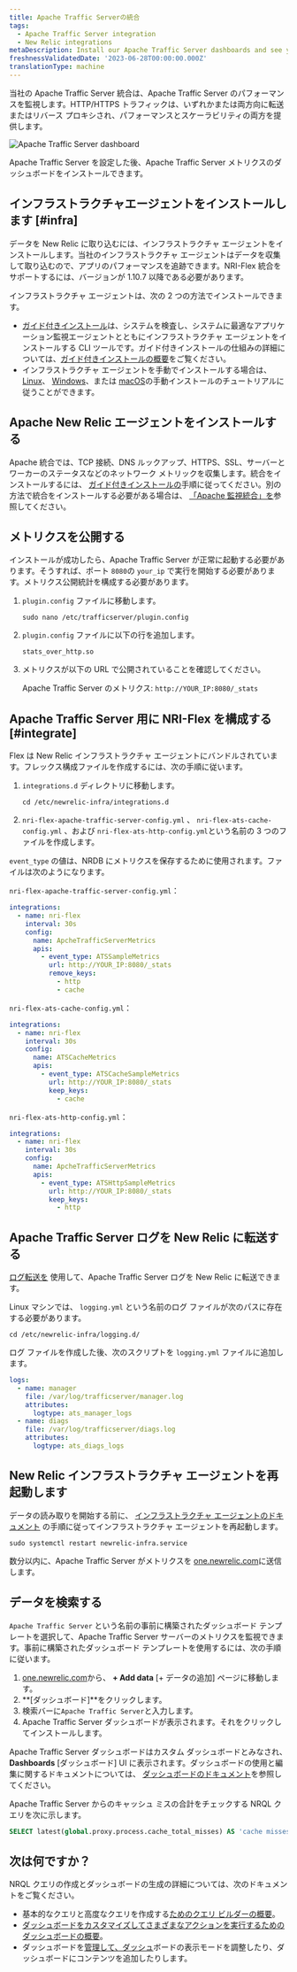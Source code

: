 ```yaml
---
title: Apache Traffic Serverの統合
tags:
  - Apache Traffic Server integration
  - New Relic integrations
metaDescription: Install our Apache Traffic Server dashboards and see your Apache Traffic Server  data in New Relic.
freshnessValidatedDate: '2023-06-28T00:00:00.000Z'
translationType: machine
---
```



当社の Apache Traffic Server 統合は、Apache Traffic Server のパフォーマンスを監視します。HTTP/HTTPS トラフィックは、いずれかまたは両方向に転送またはリバース プロキシされ、パフォーマンスとスケーラビリティの両方を提供します。

<img
  title="Apache Traffic Server dashboard"
  alt="Apache Traffic Server dashboard"
  src={infrastructureApacheTrafficServerDashboard}
/>

<figcaption>
  Apache Traffic Server を設定した後、Apache Traffic Server メトリクスのダッシュボードをインストールできます。
</figcaption>

## インフラストラクチャエージェントをインストールします [#infra]

データを New Relic に取り込むには、インフラストラクチャ エージェントをインストールします。当社のインフラストラクチャ エージェントはデータを収集して取り込むので、アプリのパフォーマンスを追跡できます。NRI-Flex 統合をサポートするには、バージョンが 1.10.7 以降である必要があります。

インフラストラクチャ エージェントは、次の 2 つの方法でインストールできます。

* [ガイド付きインストール](https://one.newrelic.com/nr1-core?state=4f81feab-35f7-e97e-9903-52510f8542bd)は、システムを検査し、システムに最適なアプリケーション監視エージェントとともにインフラストラクチャ エージェントをインストールする CLI ツールです。ガイド付きインストールの仕組みの詳細については、[ガイド付きインストールの概要](/docs/infrastructure/host-integrations/installation/new-relic-guided-install-overview)をご覧ください。
* インフラストラクチャ エージェントを手動でインストールする場合は、 [Linux](/docs/infrastructure/install-infrastructure-agent/linux-installation/install-infrastructure-monitoring-agent-linux)、 [Windows](/docs/infrastructure/install-infrastructure-agent/windows-installation/install-infrastructure-monitoring-agent-windows/)、または [macOS](/docs/infrastructure/install-infrastructure-agent/macos-installation/install-infrastructure-monitoring-agent-macos/)の手動インストールのチュートリアルに従うことができます。

## Apache New Relic エージェントをインストールする

Apache 統合では、TCP 接続、DNS ルックアップ、HTTPS、SSL、サーバーとワーカーのステータスなどのネットワーク メトリックを収集します。統合をインストールするには、 [ガイド付きインストールの](https://one.newrelic.com/launcher/nr1-core.explorer?pane=eyJuZXJkbGV0SWQiOiJucjEtY29yZS5saXN0aW5nIn0=&cards%5B0%5D=eyJuZXJkbGV0SWQiOiJucjEtaW5zdGFsbC1uZXdyZWxpYy5ucjEtaW5zdGFsbC1uZXdyZWxpYyIsInBhdGgiOiJvaGkiLCJyZWNpcGVOYW1lIjoiYXBhY2hlLW9wZW4tc291cmNlLWludGVncmF0aW9uIiwiYWN0aXZlQ29tcG9uZW50IjoiVlRTT0NvbW1hbmQiLCJhY3RpdmVFbnZpcm9ubWVudCI6ImFwYWNoZS1vcGVuLXNvdXJjZS1pbnRlZ3JhdGlvbiJ9)手順に従ってください。別の方法で統合をインストールする必要がある場合は、 [「Apache 監視統合」を](/docs/infrastructure/host-integrations/host-integrations-list/apache-monitoring-integration/)参照してください。

## メトリクスを公開する

インストールが成功したら、Apache Traffic Server が正常に起動する必要があります。そうすれば、ポート `8080`の `your_ip` で実行を開始する必要があります。メトリクス公開統計を構成する必要があります。

1. `plugin.config` ファイルに移動します。

   ```shell
   sudo nano /etc/trafficserver/plugin.config
   ```

2. `plugin.config` ファイルに以下の行を追加します。

   ```
   stats_over_http.so
   ```

3. メトリクスが以下の URL で公開されていることを確認してください。

   Apache Traffic Server のメトリクス: `http://YOUR_IP:8080/_stats`

## Apache Traffic Server 用に NRI-Flex を構成する [#integrate]

Flex は New Relic インフラストラクチャ エージェントにバンドルされています。フレックス構成ファイルを作成するには、次の手順に従います。

1. `integrations.d` ディレクトリに移動します。

   ```shell
   cd /etc/newrelic-infra/integrations.d
   ```

2. `nri-flex-apache-traffic-server-config.yml` 、 `nri-flex-ats-cache-config.yml` 、および `nri-flex-ats-http-config.yml`という名前の 3 つのファイルを作成します。

`event_type` の値は、NRDB にメトリクスを保存するために使用されます。ファイルは次のようになります。

`nri-flex-apache-traffic-server-config.yml`：

```yml
integrations:
  - name: nri-flex
    interval: 30s
    config:
      name: ApcheTrafficServerMetrics
      apis:
        - event_type: ATSSampleMetrics
          url: http://YOUR_IP:8080/_stats 
          remove_keys:
            - http
            - cache
```

`nri-flex-ats-cache-config.yml`：

```yml
integrations:
  - name: nri-flex
    interval: 30s
    config:
      name: ATSCacheMetrics
      apis:
        - event_type: ATSCacheSampleMetrics
          url: http://YOUR_IP:8080/_stats 
          keep_keys:
          	- cache
```

`nri-flex-ats-http-config.yml`：

```yml
integrations:
  - name: nri-flex
    interval: 30s
    config:
      name: ApcheTrafficServerMetrics
      apis:
        - event_type: ATSHttpSampleMetrics
          url: http://YOUR_IP:8080/_stats 
          keep_keys:
          	- http
```

## Apache Traffic Server ログを New Relic に転送する

[ログ転送を](/docs/logs/forward-logs/forward-your-logs-using-infrastructure-agent/) 使用して、Apache Traffic Server ログを New Relic に転送できます。

Linux マシンでは、 `logging.yml` という名前のログ ファイルが次のパスに存在する必要があります。

```shell
cd /etc/newrelic-infra/logging.d/
```

ログ ファイルを作成した後、次のスクリプトを `logging.yml` ファイルに追加します。

```yml
logs:
  - name: manager
    file: /var/log/trafficserver/manager.log
    attributes:
      logtype: ats_manager_logs
  - name: diags
    file: /var/log/trafficserver/diags.log
    attributes:
      logtype: ats_diags_logs 
```

## New Relic インフラストラクチャ エージェントを再起動します

データの読み取りを開始する前に、 [インフラストラクチャ エージェントのドキュメント](/docs/infrastructure/install-infrastructure-agent/manage-your-agent/start-stop-restart-infrastructure-agent/) の手順に従ってインフラストラクチャ エージェントを再起動します。

```shell
sudo systemctl restart newrelic-infra.service
```

数分以内に、Apache Traffic Server がメトリクスを [one.newrelic.com](https://one.newrelic.com)に送信します。

## データを検索する

`Apache Traffic Server` という名前の事前に構築されたダッシュボード テンプレートを選択して、Apache Traffic Server サーバーのメトリクスを監視できます。事前に構築されたダッシュボード テンプレートを使用するには、次の手順に従います。

1. [one.newrelic.com](https://one.newrelic.com)から、 **+ Add data** \[+ データの追加] ページに移動します。
2. **\[ダッシュボード]**をクリックします。
3. 検索バーに`Apache Traffic Server`と入力します。
4. Apache Traffic Server ダッシュボードが表示されます。それをクリックしてインストールします。

Apache Traffic Server ダッシュボードはカスタム ダッシュボードとみなされ、 **Dashboards** \[ダッシュボード] UI に表示されます。ダッシュボードの使用と編集に関するドキュメントについては、 [ダッシュボードのドキュメント](/docs/query-your-data/explore-query-data/dashboards/introduction-dashboards)を参照してください。

Apache Traffic Server からのキャッシュ ミスの合計をチェックする NRQL クエリを次に示します。

```sql
SELECT latest(global.proxy.process.cache_total_misses) AS 'cache misses' FROM ATSCacheSampleMetrics
```

## 次は何ですか？

NRQL クエリの作成とダッシュボードの生成の詳細については、次のドキュメントをご覧ください。

* 基本的なクエリと高度なクエリを作成する[ためのクエリ ビルダーの概要](/docs/query-your-data/explore-query-data/query-builder/introduction-query-builder)。
* [ダッシュボードをカスタマイズしてさまざまなアクションを実行するためのダッシュボードの概要](/docs/query-your-data/explore-query-data/dashboards/introduction-dashboards)。
* ダッシュボードを[管理して、ダッシュ](/docs/query-your-data/explore-query-data/dashboards/manage-your-dashboard)ボードの表示モードを調整したり、ダッシュボードにコンテンツを追加したりします。
